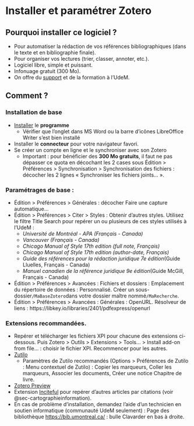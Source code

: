 # Installer et paramétrer Zotero {#sec-zoteroinstaller}

## Pourquoi installer ce logiciel ?

-   Pour automatiser la rédaction de vos références bibliographiques (dans le texte et en bibliographie finale).
-   Pour organiser vos lectures (trier, classer, annoter, etc.).
-   Logiciel libre, simple et puissant.
-   Infonuage gratuit (300 Mo).
-   On offre du [support](https://bib.umontreal.ca/citer/logiciels-bibliographiques/zotero/installer) et de la formation à l'UdeM.

## Comment ?

### Installation de base

-   [Installer](https://bib.umontreal.ca/public/bib/soutien-informatique/ZOT1-installation-zotero.pdf) le **programme**
    -   Vérifier que l'onglet dans MS Word ou la barre d'icônes LibreOffice Writer s'est bien installé
-   Installer le **connecteur** pour votre navigateur favori.
-   Se créer un compte en ligne et le synchroniser avec son Zotero
    -   Important : pour bénéficier des **300 Mo gratuits**, il faut ne pas dépasser ce quota en décochant les 2 cases sous Édition \> Préférences \> Synchronisation \> Synchronisation des fichiers : décocher les 2 lignes « Synchroniser les fichiers joints... ».

### Paramétrages de base :

-   Édition \> Préférences \> Générales : décocher Faire une capture automatique...
-   Édition \> Préférences \> Citer \> Styles : Obtenir d'autres styles. Utilisez le filtre Title Search pour repérer un ou plusieurs de ces styles utilisés à l'UdeM :
    -   *Université de Montréal - APA (Français - Canada)*
    -   *Vancouver (Français - Canada)*
    -   *Chicago Manual of Style 17th edition (full note, Français)*
    -   *Chicago Manual of Style 17th edition (author-date, Français)*
    -   *Guide des références pour la rédaction juridique 7e édition*(Guide Lluelles, Français - Canada)
    -   *Manuel canadien de la référence juridique 9e édition*(Guide McGill, Français - Canada)
-   Édition \> Préférences \> Avancées : Fichiers et dossiers : Emplacement du répertoire de données : Personnalisé. Créer un sous-dossier`/MaBaseZotero`dans votre dossier maître nommé`/MaRecherche`.
-   Édition \> Préférences \> Avancées : Générales : OpenURL. Résolveur de liens : https://libkey.io/libraries/2401/pdfexpress/openurl

### Extensions recommandées.

-   Repérer et télécharger les fichiers XPI pour chacune des extensions ci-dessous. Puis Zotero \> Outils \> Extensions \> Tools... \> Install add-on from file... : choisir le fichier XPI. Recommencer pour les autres.
-   [Zutilo](https://github.com/wshanks/Zutilo/releases)
    -   Paramètres de Zutilo recommandés (Options \> Préférences de Zutilo : Menu contextuel de Zutilo) : Copier les marqueurs, Coller les marqueurs, Associer les documents, Créer une notice Chapitre de livre.
-   [Zotero Preview](https://github.com/dcartertod/zotero-plugins)
-   Extension [Inciteful](https://github.com/inciteful-xyz/inciteful-zotero-plugin) pour repérer d'autres articles par citations (voir @sec-cartographieinformation).
-   En cas de problème d'installation, demandez l'aide d'un technicien en soutien informatique (communauté UdeM seulement) : Page des bibliothèque <https://bib.umontreal.ca/> : bulle Clavarder en bas à droite.
